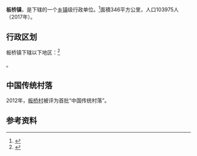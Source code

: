 {{中国乡级行政区|53/05/02/101/000}}

'''板桥镇'''，是{{PRC admin/fullname|53/05/02/101/000|3}}下辖的一个[[乡镇|乡镇]]级行政单位。<ref>{{PRC admin/ref sgc|{{PRC admin/parent|53/05/02/101/000}}}}</ref>面積346平方公里，人口103975人（2017年）。  

== 行政区划 ==

板桥镇下辖以下地区：<ref>{{PRC admin/ref sgc|53/05/02/101/000}}</ref>

{{PRC admin/children|53/05/02/101/000}}。

==中国传统村落==
2012年，[[板桥村|板桥村]]被评为首批“中国传统村落”。

== 参考资料 ==

{{reflist}}

{{行政区划小作品}}
{{PRC admin/navcat|53/05/02/101/000}}